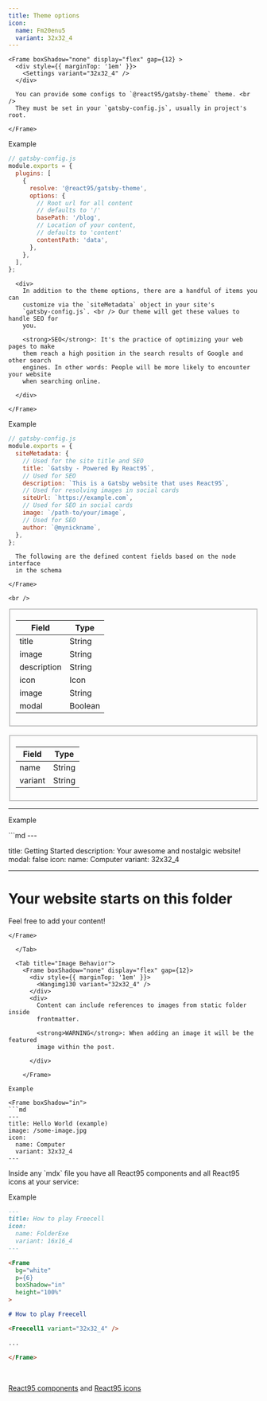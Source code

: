 ```yaml
---
title: Theme options
icon:
  name: Fm20enu5
  variant: 32x32_4
---
```


<Tabs defaultActiveTab="Usage">
  <Tab title="Usage">

    <Frame boxShadow="none" display="flex" gap={12} >
      <div style={{ marginTop: '1em' }}>
        <Settings variant="32x32_4" />
      </div>

      You can provide some configs to `@react95/gatsby-theme` theme. <br />
      They must be set in your `gatsby-config.js`, usually in project's root.

    </Frame>

Example

```javascript
// gatsby-config.js
module.exports = {
  plugins: [
    {
      resolve: '@react95/gatsby-theme',
      options: {
        // Root url for all content
        // defaults to '/'
        basePath: '/blog',
        // Location of your content,
        // defaults to 'content'
        contentPath: 'data',
      },
    },
  ],
};
```

  </Tab>
  <Tab title="Additional configuration">
    <Frame boxShadow="none" display="flex" gap={12}>
      <div style={{ marginTop: '1em' }}>
        <FileFind variant="32x32_4" />
      </div>

      <div>
        In addition to the theme options, there are a handful of items you can
        customize via the `siteMetadata` object in your site's
        `gatsby-config.js`. <br /> Our theme will get these values to handle SEO for
        you.

        <strong>SEO</strong>: It's the practice of optimizing your web pages to make
        them reach a high position in the search results of Google and other search
        engines. In other words: People will be more likely to encounter your website
        when searching online.

      </div>

    </Frame>

Example

```javascript
// gatsby-config.js
module.exports = {
  siteMetadata: {
    // Used for the site title and SEO
    title: `Gatsby - Powered By React95`,
    // Used for SEO
    description: `This is a Gatsby website that uses React95`,
    // Used for resolving images in social cards
    siteUrl: `https://example.com`,
    // Used for SEO in social cards
    image: `/path-to/your/image`,
    // Used for SEO
    author: `@mynickname`,
  },
};
```

  </Tab>

  <Tab title="Content fields">
    <Frame boxShadow="none" display="flex" gap={12}>
      <div style={{ marginTop: '1em' }}>
        <FilePencil variant="32x32_4" />
      </div>

      The following are the defined content fields based on the node interface
      in the schema

    </Frame>

    <br />

<Fieldset legend="Content type">
  <table>
    <thead>
      <tr>
        <th
          style={{
            textAlign: 'left',
            width: 125,
          }}
        >Field</th>
        <th style={{
            textAlign: 'left',
          }}>Type</th>
      </tr>
    </thead>
    <tbody>
      <tr>
        <td>title</td>
        <td>String</td>
      </tr>
      <tr>
        <td>image</td>
        <td>String</td>
      </tr>
      <tr>
        <td>description</td>
        <td>String</td>
      </tr>
      <tr>
        <td>icon</td>
        <td>Icon</td>
      </tr>
      <tr>
        <td>image</td>
        <td>String</td>
      </tr>
      <tr>
        <td>modal</td>
        <td>Boolean</td>
      </tr>
    </tbody>
  </table>
</Fieldset>

<br />

<Fieldset legend="Icon type">
  <table>
    <thead>
      <tr>
        <th
          style={{
            textAlign: 'left',
            width: 125,
          }}
        >Field</th>
        <th>Type</th>
      </tr>
    </thead>
    <tbody>
      <tr>
        <td>name</td>
        <td>String</td>
      </tr>
      <tr>
        <td>variant</td>
        <td>String</td>
      </tr>
    </tbody>
  </table>
</Fieldset>

<hr style={{ marginBlock: '1.25em'}} />

Example

<Frame boxShadow="in">
```md
---

title: Getting Started
description: Your awesome and nostalgic website!
modal: false
icon:
  name: Computer
  variant: 32x32_4

---

# Your website starts on this folder

Feel free to add your content!
```
</Frame>

  </Tab>

  <Tab title="Image Behavior">
    <Frame boxShadow="none" display="flex" gap={12}>
      <div style={{ marginTop: '1em' }}>
        <Wangimg130 variant="32x32_4" />
      </div>
      <div>
        Content can include references to images from static folder inside
        frontmatter.

        <strong>WARNING</strong>: When adding an image it will be the featured
        image within the post.

      </div>

    </Frame>

Example

<Frame boxShadow="in">
```md
---
title: Hello World (example)
image: /some-image.jpg
icon:
  name: Computer
  variant: 32x32_4
---
```
</Frame>

  </Tab>

  <Tab title="How styles work">
  Inside any `mdx` file you have all React95 components and all React95 icons at
  your service:

Example
```md
---
title: How to play Freecell
icon:
  name: FolderExe
  variant: 16x16_4
---

<Frame
  bg="white"
  p={6}
  boxShadow="in"
  height="100%"
>

# How to play Freecell

<Freecell1 variant="32x32_4" />

...

</Frame>
```

<br />

[React95 components](https://react95.github.io/React95/) and [React95 icons](https://react95.github.io/React95/?path=/docs/icon--all)
  </Tab>

</Tabs>
